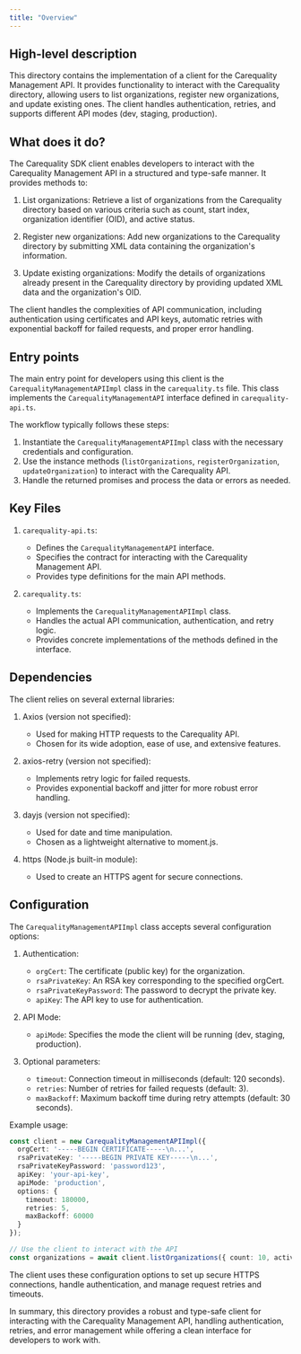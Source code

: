 ```yaml
---
title: "Overview"
---
```


## High-level description
This directory contains the implementation of a client for the Carequality Management API. It provides functionality to interact with the Carequality directory, allowing users to list organizations, register new organizations, and update existing ones. The client handles authentication, retries, and supports different API modes (dev, staging, production).

## What does it do?
The Carequality SDK client enables developers to interact with the Carequality Management API in a structured and type-safe manner. It provides methods to:

1. List organizations: Retrieve a list of organizations from the Carequality directory based on various criteria such as count, start index, organization identifier (OID), and active status.

2. Register new organizations: Add new organizations to the Carequality directory by submitting XML data containing the organization's information.

3. Update existing organizations: Modify the details of organizations already present in the Carequality directory by providing updated XML data and the organization's OID.

The client handles the complexities of API communication, including authentication using certificates and API keys, automatic retries with exponential backoff for failed requests, and proper error handling.

## Entry points
The main entry point for developers using this client is the `CarequalityManagementAPIImpl` class in the `carequality.ts` file. This class implements the `CarequalityManagementAPI` interface defined in `carequality-api.ts`.

The workflow typically follows these steps:
1. Instantiate the `CarequalityManagementAPIImpl` class with the necessary credentials and configuration.
2. Use the instance methods (`listOrganizations`, `registerOrganization`, `updateOrganization`) to interact with the Carequality API.
3. Handle the returned promises and process the data or errors as needed.

## Key Files

1. `carequality-api.ts`:
   - Defines the `CarequalityManagementAPI` interface.
   - Specifies the contract for interacting with the Carequality Management API.
   - Provides type definitions for the main API methods.

2. `carequality.ts`:
   - Implements the `CarequalityManagementAPIImpl` class.
   - Handles the actual API communication, authentication, and retry logic.
   - Provides concrete implementations of the methods defined in the interface.

## Dependencies
The client relies on several external libraries:

1. Axios (version not specified):
   - Used for making HTTP requests to the Carequality API.
   - Chosen for its wide adoption, ease of use, and extensive features.

2. axios-retry (version not specified):
   - Implements retry logic for failed requests.
   - Provides exponential backoff and jitter for more robust error handling.

3. dayjs (version not specified):
   - Used for date and time manipulation.
   - Chosen as a lightweight alternative to moment.js.

4. https (Node.js built-in module):
   - Used to create an HTTPS agent for secure connections.

## Configuration
The `CarequalityManagementAPIImpl` class accepts several configuration options:

1. Authentication:
   - `orgCert`: The certificate (public key) for the organization.
   - `rsaPrivateKey`: An RSA key corresponding to the specified orgCert.
   - `rsaPrivateKeyPassword`: The password to decrypt the private key.
   - `apiKey`: The API key to use for authentication.

2. API Mode:
   - `apiMode`: Specifies the mode the client will be running (dev, staging, production).

3. Optional parameters:
   - `timeout`: Connection timeout in milliseconds (default: 120 seconds).
   - `retries`: Number of retries for failed requests (default: 3).
   - `maxBackoff`: Maximum backoff time during retry attempts (default: 30 seconds).

Example usage:

```typescript
const client = new CarequalityManagementAPIImpl({
  orgCert: '-----BEGIN CERTIFICATE-----\n...',
  rsaPrivateKey: '-----BEGIN PRIVATE KEY-----\n...',
  rsaPrivateKeyPassword: 'password123',
  apiKey: 'your-api-key',
  apiMode: 'production',
  options: {
    timeout: 180000,
    retries: 5,
    maxBackoff: 60000
  }
});

// Use the client to interact with the API
const organizations = await client.listOrganizations({ count: 10, active: true });
```

The client uses these configuration options to set up secure HTTPS connections, handle authentication, and manage request retries and timeouts.

In summary, this directory provides a robust and type-safe client for interacting with the Carequality Management API, handling authentication, retries, and error management while offering a clean interface for developers to work with.